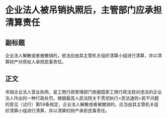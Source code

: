 # 企业法人被吊销执照后，主管部门应承担清算责任
## 副标题
企业法人解散或者被撤销的，依法应由其主管机关组织清算小组进行清算，并以清算财产对债权人承担民事责任。
## 正文
吊销企业法人营业执照，是工商行政管理部门依据国家工商行政法规对违法的企业法人作出的一种行政处罚。根据最高人民法院关于贯彻执行<民法通则>若干问题的意见（试行）第59条规定，企业法人解散或者被撤销的，应当由其主管机关组织清算小组进行清算，并以清算的财产承担民事责任。